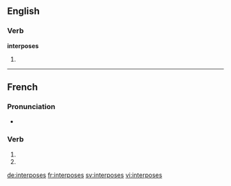 {{also|interposés}}
==English==

===Verb===
'''interposes'''

# {{third-person singular of|interpose}}

----

==French==

===Pronunciation===
* {{homophones|lang=fr|interpose|interposent}}

===Verb===
{{fr-verb-form}}

# {{conjugation of|interposer||2|s|pres|ind|lang=fr}}
# {{conjugation of|interposer||2|s|pres|sub|lang=fr}}

[[de:interposes]]
[[fr:interposes]]
[[sv:interposes]]
[[vi:interposes]]